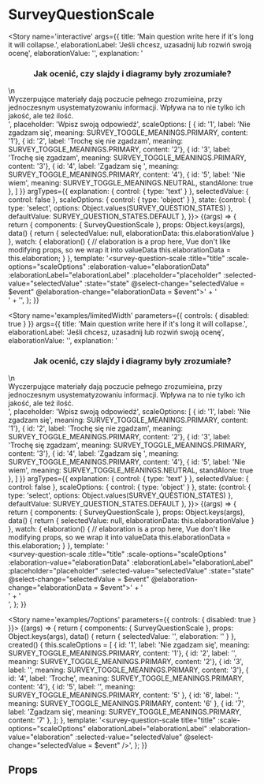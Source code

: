
<Meta title='atoms/SurveyQuestionScale' component={SurveyQuestionScale} />

# SurveyQuestionScale

<Story name='interactive'
		args={{
			title: 'Main question write here if it\'s long it will collapse.',
			elaborationLabel: 'Jeśli chcesz, uzasadnij lub rozwiń swoją ocenę',
			elaborationValue: '',
			explanation: '<h3 class="-headlineL -textRegular" style="text-align: center; margin-bottom: 16px;">Jak ocenić, czy slajdy i diagramy były zrozumiałe?</h3>\n<div>Wyczerpujące materiały dają poczucie pełnego zrozumieina, przy jednoczesnym usystematyzowaniu informacji. Wpływa na to nie tylko ich jakość, ale też ilość.</div>',
			placeholder: 'Wpisz swoją odpowiedź',
			scaleOptions: [
				{ id: '1', label: 'Nie zgadzam się', meaning: SURVEY_TOGGLE_MEANINGS.PRIMARY, content: '1'},
				{ id: '2', label: 'Trochę się nie zgadzam', meaning: SURVEY_TOGGLE_MEANINGS.PRIMARY, content: '2'},
				{ id: '3', label: 'Trochę się zgadzam', meaning: SURVEY_TOGGLE_MEANINGS.PRIMARY, content: '3'},
				{ id: '4', label: 'Zgadzam się ', meaning: SURVEY_TOGGLE_MEANINGS.PRIMARY, content: '4'},
				{ id: '5', label: 'Nie wiem', meaning: SURVEY_TOGGLE_MEANINGS.NEUTRAL, standAlone: true },
			]
		}}
	   argTypes={{
		   explanation: { control: { type: 'text' } },
		   selectedValue: { control: false },
		   scaleOptions: { control: { type: 'object' } },
		   state: {control: { type: 'select', options: Object.values(SURVEY_QUESTION_STATES) }, defaultValue: SURVEY_QUESTION_STATES.DEFAULT },
	   }}>
	{(args) => {
		return {
			components: { SurveyQuestionScale },
			props: Object.keys(args),
			data() {
				return { selectedValue: null, elaborationData: this.elaborationValue }
			},
			watch: {
				elaboration() {
					// elaboration is a prop here, Vue don't like modifying props, so we wrap it into valueData
					this.elaborationData = this.elaboration;
				}
			},
			template: '<survey-question-scale :title="title" :scale-options="scaleOptions" :elaboration-value="elaborationData" :elaborationLabel="elaborationLabel" :placeholder="placeholder" :selected-value="selectedValue" :state="state" @select-change="selectedValue = $event" @elaboration-change="elaborationData = $event">' +
				'<div v-if="explanation" slot="explanation" v-html="explanation" />' +
				'</survey-question-scale>',
		};
	}}
</Story>

<Story name='examples/limitedWidth' parameters={{ controls: { disabled: true } }}
		args={{
			title: 'Main question write here if it\'s long it will collapse.',
			elaborationLabel: 'Jeśli chcesz, uzasadnij lub rozwiń swoją ocenę',
			elaborationValue: '',
			explanation: '<h3 class="-headlineL -textRegular" style="text-align: center; margin-bottom: 16px;">Jak ocenić, czy slajdy i diagramy były zrozumiałe?</h3>\n<div>Wyczerpujące materiały dają poczucie pełnego zrozumieina, przy jednoczesnym usystematyzowaniu informacji. Wpływa na to nie tylko ich jakość, ale też ilość.</div>',
			placeholder: 'Wpisz swoją odpowiedź',
			scaleOptions: [
				{ id: '1', label: 'Nie zgadzam się', meaning: SURVEY_TOGGLE_MEANINGS.PRIMARY, content: '1'},
				{ id: '2', label: 'Trochę się nie zgadzam', meaning: SURVEY_TOGGLE_MEANINGS.PRIMARY, content: '2'},
				{ id: '3', label: 'Trochę się zgadzam', meaning: SURVEY_TOGGLE_MEANINGS.PRIMARY, content: '3'},
				{ id: '4', label: 'Zgadzam się ', meaning: SURVEY_TOGGLE_MEANINGS.PRIMARY, content: '4'},
				{ id: '5', label: 'Nie wiem', meaning: SURVEY_TOGGLE_MEANINGS.NEUTRAL, standAlone: true },
			]
		}}
	   argTypes={{
		   explanation: { control: { type: 'text' } },
		   selectedValue: { control: false },
		   scaleOptions: { control: { type: 'object' } },
		   state: {control: { type: 'select', options: Object.values(SURVEY_QUESTION_STATES) }, defaultValue: SURVEY_QUESTION_STATES.DEFAULT },
	   }}>
	{(args) => {
		return {
			components: { SurveyQuestionScale },
			props: Object.keys(args),
			data() {
				return { selectedValue: null, elaborationData: this.elaborationValue }
			},
			watch: {
				elaboration() {
					// elaboration is a prop here, Vue don't like modifying props, so we wrap it into valueData
					this.elaborationData = this.elaboration;
				}
			},
			template: '<div style="max-width: 600px"><survey-question-scale :title="title" :scale-options="scaleOptions" :elaboration-value="elaborationData" :elaborationLabel="elaborationLabel" :placeholder="placeholder" :selected-value="selectedValue" :state="state" @select-change="selectedValue = $event" @elaboration-change="elaborationData = $event">' +
				'<div v-if="explanation" slot="explanation" v-html="explanation" />' +
				'</survey-question-scale></div>',
		};
	}}
</Story>


<Story name='examples/7options' parameters={{ controls: { disabled: true } }}>
	{(args) => {
		return {
			components: { SurveyQuestionScale },
			props: Object.keys(args),
			data() {
				return { selectedValue: '', elaboration: '' }
			},
			created() {
				this.scaleOptions = [
					{ id: '1', label: 'Nie zgadzam się', meaning: SURVEY_TOGGLE_MEANINGS.PRIMARY, content: '1'},
					{ id: '2', label: '', meaning: SURVEY_TOGGLE_MEANINGS.PRIMARY, content: '2'},
					{ id: '3', label: '', meaning: SURVEY_TOGGLE_MEANINGS.PRIMARY, content: '3'},
					{ id: '4', label: 'Trochę', meaning: SURVEY_TOGGLE_MEANINGS.PRIMARY, content: '4'},
					{ id: '5', label: '', meaning: SURVEY_TOGGLE_MEANINGS.PRIMARY, content: '5' },
					{ id: '6', label: '', meaning: SURVEY_TOGGLE_MEANINGS.PRIMARY, content: '6' },
					{ id: '7', label: 'Zgadzam się', meaning: SURVEY_TOGGLE_MEANINGS.PRIMARY, content: '7' },
				];
			},
			template: '<survey-question-scale title="title" :scale-options="scaleOptions" elaborationLabel="elaborationLabel" :elaboration-value="elaboration" :selected-value="selectedValue" @select-change="selectedValue = $event" />',
		};
	}}
</Story>

## Props

<Props of={SurveyQuestionScale} />